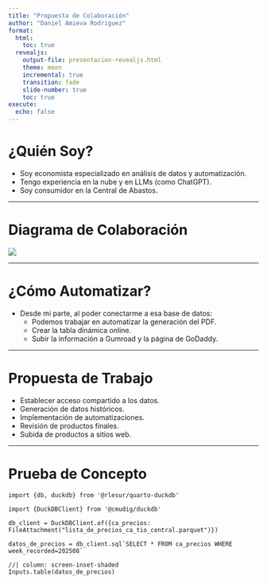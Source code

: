 ```yaml
---
title: "Propuesta de Colaboración"
author: "Daniel Amieva Rodriguez"
format:
  html:
    toc: true
  revealjs:
    output-file: presentacion-revealjs.html
    theme: moon
    incremental: true
    transition: fade
    slide-number: true
    toc: true
execute:
  echo: false
---
```


# ¿Quién Soy?

- Soy economista especializado en análisis de datos y automatización.
- Tengo experiencia en la nube y en LLMs (como ChatGPT).
- Soy consumidor en la Central de Abastos.

---

# Diagrama de Colaboración

[![](https://mermaid.ink/img/pako:eNpdkEtugzAQhq8y8qKr5AJEqgS4YdlIzarAYrCnwSr2IGOkpiGH6Rl6hFyshiSLdBbz8vfb4zkJxZpEIg4e-xb2clM5iJaWGQ4EmkBi4GFOdp6U4aGG9fp5-t-dICvTzqIih9aQCwx59B47842a69u12SLO2dGXufy6CfIyHQNbDBFTc-tO5gtZkCN_PVgek9sJZBnDI7bHpkOQxl1-rFE4wUv56jrj5umHtmH0-lGwG5suguo6xLYsRusZNTxBwRK1PtYbsRKWvEWj43ZOs7gSoSVLlUhiqtF_VqJy58hh_MLb0SmRBD_SSngeD61IPrAbYjX2GgNJg3HF9o706N6Z7Q06_wGJ74WA?type=png)](https://mermaid.live/edit#pako:eNpdkEtugzAQhq8y8qKr5AJEqgS4YdlIzarAYrCnwSr2IGOkpiGH6Rl6hFyshiSLdBbz8vfb4zkJxZpEIg4e-xb2clM5iJaWGQ4EmkBi4GFOdp6U4aGG9fp5-t-dICvTzqIih9aQCwx59B47842a69u12SLO2dGXufy6CfIyHQNbDBFTc-tO5gtZkCN_PVgek9sJZBnDI7bHpkOQxl1-rFE4wUv56jrj5umHtmH0-lGwG5suguo6xLYsRusZNTxBwRK1PtYbsRKWvEWj43ZOs7gSoSVLlUhiqtF_VqJy58hh_MLb0SmRBD_SSngeD61IPrAbYjX2GgNJg3HF9o706N6Z7Q06_wGJ74WA)

---

# ¿Cómo Automatizar?

- Desde mi parte, al poder conectarme a esa base de datos:
  - Podemos trabajar en automatizar la generación del PDF.
  - Crear la tabla dinámica online.
  - Subir la información a Gumroad y la página de GoDaddy.

---

# Propuesta de Trabajo

- Establecer acceso compartido a los datos.
- Generación de datos históricos.
- Implementación de automatizaciones.
- Revisión de productos finales.
- Subida de productos a sitios web.

---

# Prueba de Concepto


```ojs
import {db, duckdb} from '@rlesur/quarto-duckdb'

import {DuckDBClient} from '@cmudig/duckdb'

```

```ojs
db_client = DuckDBClient.of({ca_precios: FileAttachment("lista_de_precios_ca_tio_central.parquet")})
```

```ojs
datos_de_precios = db_client.sql`SELECT * FROM ca_precios WHERE week_recorded=202508`

```


```ojs
//| column: screen-inset-shaded
Inputs.table(datos_de_precios)
```